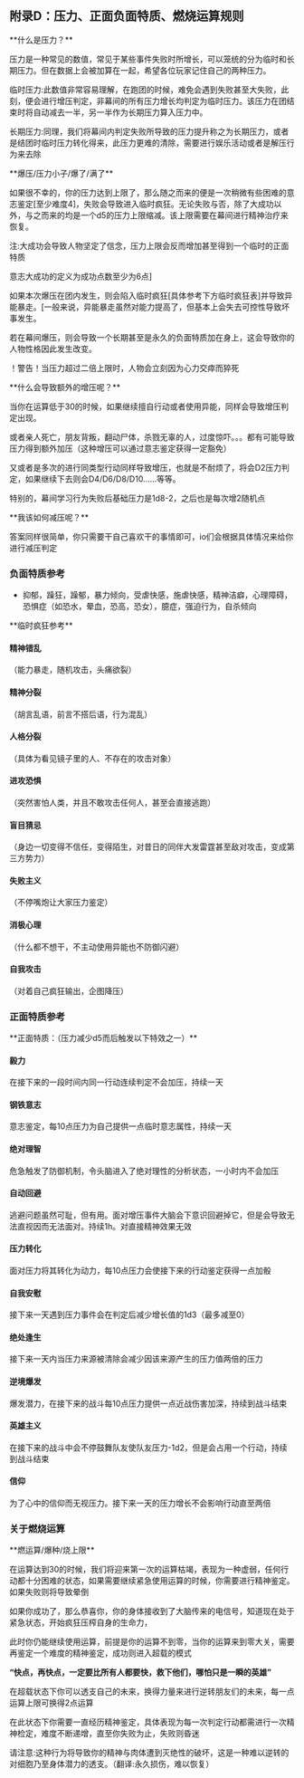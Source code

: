 
## 附录D：压力、正面负面特质、燃烧运算规则

<Callout type="info">
**什么是压力？**
</Callout> 

压力是一种常见的数值，常见于某些事件失败时所增长，可以笼统的分为临时和长期压力。但在数据上会被加算在一起，希望各位玩家记住自己的两种压力。

临时压力:此数值非常容易理解，在跑团的时候，难免会遇到失败甚至大失败，此刻，便会进行增压判定，非幕间的所有压力增长均判定为临时压力。该压力在团结束时将自动减去一半，另一半作为长期压力算入压力中。

长期压力:同理，我们将幕间内判定失败所导致的压力提升称之为长期压力，或者是结团时临时压力转化得来，此压力更难的清除，需要进行娱乐活动或者是解压行为来去除

<Callout type="info">
**爆压/压力小子/爆了/满了**
</Callout> 

如果很不幸的，你的压力达到上限了，那么随之而来的便是一次稍微有些困难的意志鉴定[至少难度4]，失败会导致进入临时疯狂。无论失败与否，除了大成功以外，与之而来的均是一个d5的压力上限缩减。该上限需要在幕间进行精神治疗来恢复。

注:大成功会导致人物坚定了信念，压力上限会反而增加甚至得到一个临时的正面特质

意志大成功的定义为成功点数至少为6点]

如果本次爆压在团内发生，则会陷入临时疯狂[具体参考下方临时疯狂表]并导致异能暴走。[一般来说，异能暴走虽然对能力提高了，但基本上会失去可控性导致坏事发生。

若在幕间爆压，则会导致一个长期甚至是永久的负面特质加在身上，这会导致你的人物性格因此发生改变。

！警告！当压力超过二倍上限时，人物会立刻因为心力交瘁而猝死

<Callout type="info">
**什么会导致额外的增压呢？**
</Callout> 

当你在运算低于30的时候，如果继续擅自行动或者使用异能，同样会导致增压判定出现。

或者亲人死亡，朋友背叛，翻动尸体，杀戮无辜的人，过度惊吓。。。都有可能导致压力得到额外加压（这种增压可以通过意志鉴定获得一定豁免）

又或者是多次的进行同类型行动同样导致增压，也就是不耐烦了，将会D2压力判定，如果继续下去则会D4/D6/D8/D10......等等。

特别的，幕间学习行为失败后基础压力是1d8-2，之后也是每次增2随机点

<Callout type="info">
**我该如何减压呢？**
</Callout> 

答案同样很简单，你只需要干自己喜欢干的事情即可，io们会根据具体情况来给你进行减压判定

### 负面特质参考

- 抑郁，躁狂，躁郁，暴力倾向，受虐快感，施虐快感，精神洁癖，心理障碍，恐惧症（如恐水，晕血，恐高，恐女），臆症，强迫行为，自杀倾向

<Callout type="info">
**临时疯狂参考**
</Callout> 

<Steps> 

#### 精神错乱
（能力暴走，随机攻击，头痛欲裂）

#### 精神分裂
（胡言乱语，前言不搭后语，行为混乱）

#### 人格分裂
（具体为看见镜子里的人、不存在的攻击对象）

#### 进攻恐惧
（突然害怕人类，并且不敢攻击任何人，甚至会直接逃跑）

#### 盲目猜忌
（身边一切变得不信任，变得陌生，对昔日的同伴大发雷霆甚至敌对攻击，变成第三方势力）

#### 失败主义
（不停嘴炮让大家压力鉴定）

#### 消极心理
（什么都不想干，不主动使用异能也不防御闪避）

#### 自我攻击
（对着自己疯狂输出，企图降压）

</Steps> 

### 正面特质参考

<Callout type="info">
**正面特质：（压力减少d5而后触发以下特效之一）**
</Callout> 

<Steps> 

#### 毅力
在接下来的一段时间内同一行动连续判定不会加压，持续一天

#### 钢铁意志
意志鉴定，每10点压力为自己提供一点临时意志属性，持续一天

#### 绝对理智
危急触发了防御机制，令头脑进入了绝对理性的分析状态，一小时内不会加压

#### 自动回避
逃避问题虽然可耻，但有用。面对增压事件大脑会下意识回避掉它，但是会导致无法直视因而无法面对。持续1h。对直接精神效果无效

#### 压力转化
面对压力将其转化为动力，每10点压力会使接下来的行动鉴定获得一点加骰

#### 自我安慰
接下来一天遇到压力事件会在判定后减少增长值的1d3（最多减至0）

#### 绝处逢生
接下来一天内当压力来源被清除会减少因该来源产生的压力值两倍的压力

#### 逆境爆发
爆发潜力，在接下来的战斗每10点压力提供一点近战伤害加深，持续到战斗结束

#### 英雄主义
在接下来的战斗中会不停鼓舞队友使队友压力-1d2，但是会占用一个行动，持续到战斗结束

#### 信仰
为了心中的信仰而无视压力。接下来一天的压力增长不会影响行动直至两倍

</Steps> 

### 关于燃烧运算

<Callout type="info">
**燃运算/爆种/烧上限**
</Callout> 

在运算达到30的时候，我们将迎来第一次的运算枯竭，表现为一种虚弱，任何行动都十分困难的状态，如果需要继续紧急使用运算的时候，你需要进行精神鉴定。如果失败则将导致晕倒

如果你成功了，那么恭喜你，你的身体接收到了大脑传来的电信号，知道现在处于紧急状态，开始疯狂压榨自身的生命力，

此时你仍能继续使用运算，前提是你的运算不到零，当你的运算来到零大关，需要再鉴定一个难度的精神鉴定，成功则进入超载的模式

**“快点，再快点，一定要比所有人都要快，救下他们，哪怕只是一瞬的英雄”**

在超载状态下你可以透支自己的未来，换得力量来进行逆转朋友们的未来，每一点运算上限可换得2点运算

在此状态下你需要一直经历精神鉴定，具体表现为每一次判定行动都需进行一次精神检定，难度不断递增，直至你失败为止，失败则昏迷

请注意:这种行为将导致你的精神与肉体遭到灭绝性的破坏，这是一种难以逆转的对细胞乃至身体潜力的透支。（翻译:永久损伤，难以恢复）
